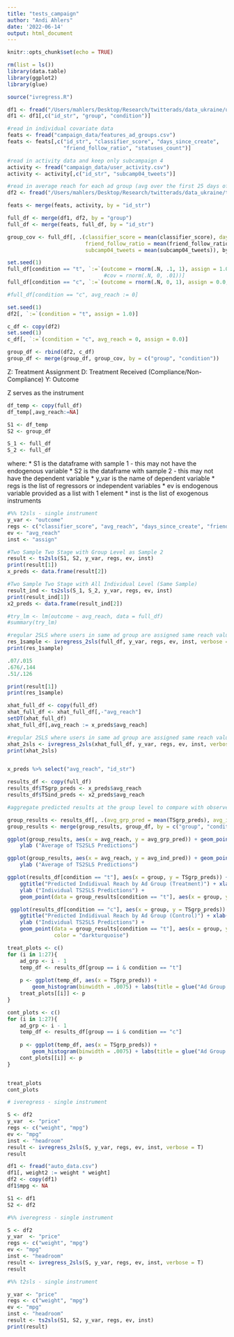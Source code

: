 ```yaml
---
title: "tests_campaign"
author: "Andi Ahlers"
date: '2022-06-14'
output: html_document
---
```


```r
knitr::opts_chunk$set(echo = TRUE)
```


```r
rm(list = ls())
library(data.table)
library(ggplot2)
library(glue)

source("ivregress.R")
```


```r
df1 <- fread("/Users/mahlers/Desktop/Research/twitterads/data_ukraine/users_treatment.csv")
df1 <- df1[,c("id_str", "group", "condition")]

#read in individual covariate data
feats <- fread("campaign_data/features_ad_groups.csv")
feats <- feats[,c("id_str", "classifier_score", "days_since_create",
                  "friend_follow_ratio", "statuses_count")]

#read in activity data and keep only subcampaign 4
activity <- fread("campaign_data/user_activity.csv")
activity <- activity[,c("id_str", "subcamp04_tweets")]

#read in average reach for each ad group (avg over the first 25 days of campaigns)
df2 <- fread("/Users/mahlers/Desktop/Research/twitterads/data_ukraine/temp_reach_avgs.csv")

```

```r
feats <- merge(feats, activity, by = "id_str")

full_df <- merge(df1, df2, by = "group")
full_df <- merge(feats, full_df, by = "id_str")

```

```r
group_cov <- full_df[, .(classifier_score = mean(classifier_score), days_since_create = mean(days_since_create),
                         friend_follow_ratio = mean(friend_follow_ratio), statuses_count = mean(statuses_count),
                         subcamp04_tweets = mean(subcamp04_tweets)), by = c("group", "condition")]

```


```r
set.seed(1)
full_df[condition == "t", `:=`(outcome = rnorm(.N, .1, 1), assign = 1.0)] 
                               #cov = rnorm(.N, 0, .01))]
full_df[condition == "c", `:=`(outcome = rnorm(.N, 0, 1), assign = 0.0, avg_reach = 0)]

#full_df[condition == "c", avg_reach := 0]

```

```r
set.seed(1)
df2[, `:=`(condition = "t", assign = 1.0)]

c_df <- copy(df2)
set.seed(1)
c_df[, `:=`(condition = "c", avg_reach = 0, assign = 0.0)]

group_df <- rbind(df2, c_df)
group_df <- merge(group_df, group_cov, by = c("group", "condition"))

```

Z: Treatment Assignment
D: Treatment Received (Compliance/Non-Compliance)
Y: Outcome 

Z serves as the instrument

```r
df_temp <- copy(full_df)
df_temp[,avg_reach:=NA]

S1 <- df_temp
S2 <- group_df

S_1 <- full_df
S_2 <- full_df

```

where:
* S1 is the dataframe with sample 1 - this may not have the endogenous variable
* S2 is the dataframe with sample 2 - this may not have the dependent variable
* y_var is the name of dependent variable
* regs is the list of regressors or independent variables
* ev is endogenous variable provided as a list with 1 element
* inst is the list of exogenous instruments

```r

#%% t2sls - single instrument
y_var <- "outcome"
regs <- c("classifier_score", "avg_reach", "days_since_create", "friend_follow_ratio", "statuses_count", "subcamp04_tweets") 
ev <- "avg_reach"
inst <- "assign"

#Two Sample Two Stage with Group Level as Sample 2
result <- ts2sls(S1, S2, y_var, regs, ev, inst)
print(result[1])
x_preds <- data.frame(result[2])

#Two Sample Two Stage with All Individual Level (Same Sample)
result_ind <- ts2sls(S_1, S_2, y_var, regs, ev, inst)
print(result_ind[1])
x2_preds <- data.frame(result_ind[2])

#try_lm <- lm(outcome ~ avg_reach, data = full_df)
#summary(try_lm)

#regular 2SLS where users in same ad group are assigned same reach value
res_1sample <- ivregress_2sls(full_df, y_var, regs, ev, inst, verbose = FALSE)
print(res_1sample)

.07/.015
.676/.144
.51/.126

print(result[1])
print(res_1sample)

```

```r

xhat_full_df <- copy(full_df)
xhat_full_df <- xhat_full_df[,-"avg_reach"]
setDT(xhat_full_df)
xhat_full_df[,avg_reach := x_preds$avg_reach]

#regular 2SLS where users in same ad group are assigned same reach value
xhat_2sls <- ivregress_2sls(xhat_full_df, y_var, regs, ev, inst, verbose = FALSE)
print(xhat_2sls)


x_preds %>% select("avg_reach", "id_str")


```


```r
results_df <- copy(full_df)
results_df$TSgrp_preds <- x_preds$avg_reach
results_df$TSind_preds <- x2_preds$avg_reach

#aggregate predicted results at the group level to compare with observed reach 

group_results <- results_df[, .(avg_grp_pred = mean(TSgrp_preds), avg_ind_pred = mean(TSind_preds), avg_class_score = mean(classifier_score)), by = c("group", "condition")]
group_results <- merge(group_results, group_df, by = c("group", "condition"))

```

```r

ggplot(group_results, aes(x = avg_reach, y = avg_grp_pred)) + geom_point() + ggtitle("Observed vs Average Predicted for Group TS2SLS") + xlab("Observed Group Reach") + 
    ylab ("Average of TS2SLS Predictions")

ggplot(group_results, aes(x = avg_reach, y = avg_ind_pred)) + geom_point() + ggtitle("Observed vs Average Predicted for Individual TS2SLS") + xlab("Observed Group Reach") + 
    ylab ("Average of TS2SLS Predictions")

```


```r

ggplot(results_df[condition == "t"], aes(x = group, y = TSgrp_preds)) + geom_point() + 
    ggtitle("Predicted Indidivual Reach by Ad Group (Treatment)") + xlab("Group") + 
    ylab ("Individual TS2SLS Predictions") + 
    geom_point(data = group_results[condition == "t"], aes(x = group, y = avg_reach), color = "brown2")

 ggplot(results_df[condition == "c"], aes(x = group, y = TSgrp_preds)) + geom_point() + 
    ggtitle("Predicted Indidivual Reach by Ad Group (Control)") + xlab("Group") + 
    ylab ("Individual TS2SLS Predictions") + 
    geom_point(data = group_results[condition == "t"], aes(x = group, y = avg_reach), 
               color = "darkturquoise")


```


```r

treat_plots <- c()
for (i in 1:27){
    ad_grp <- i - 1
    temp_df <- results_df[group == i & condition == "t"]
    
    p <- ggplot(temp_df, aes(x = TSgrp_preds)) +
        geom_histogram(binwidth = .0075) + labs(title = glue("Ad Group {ad_grp} Treatment"))
    treat_plots[[i]] <- p
}

cont_plots <- c()
for (i in 1:27){
    ad_grp <- i - 1
    temp_df <- results_df[group == i & condition == "c"]
    
    p <- ggplot(temp_df, aes(x = TSgrp_preds)) +
        geom_histogram(binwidth = .0075) + labs(title = glue("Ad Group {ad_grp} Control"))
    cont_plots[[i]] <- p
}


treat_plots
cont_plots

```


```r
# iveregress - single instrument

S <- df2
y_var  <- "price"
regs <- c("weight", "mpg")
ev <- "mpg"
inst <- "headroom"
result <- ivregress_2sls(S, y_var, regs, ev, inst, verbose = T)
result

```



```r

df1 <- fread("auto_data.csv")
df1[, weight2 := weight * weight]
df2 <- copy(df1)
df1$mpg <- NA

S1 <- df1
S2 <- df2

#%% iveregress - single instrument

S <- df2
y_var  <- "price"
regs <- c("weight", "mpg")
ev <- "mpg"
inst <- "headroom"
result <- ivregress_2sls(S, y_var, regs, ev, inst, verbose = T)
result

#%% t2sls - single instrument

y_var <- "price"
regs <- c("weight", "mpg")
ev <- "mpg"
inst <- "headroom"
result <- ts2sls(S1, S2, y_var, regs, ev, inst)
print(result)

```


